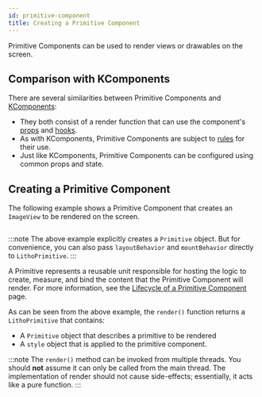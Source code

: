 ```yaml
---
id: primitive-component
title: Creating a Primitive Component
---
```


Primitive Components can be used to render views or drawables on the screen.

## Comparison with KComponents

There are several similarities between Primitive Components and [KComponents](/mainconcepts/components-basics.mdx):

* They both consist of a render function that can use the component's [props](../props.mdx) and [hooks](../hooks-intro.mdx).
* As with KComponents, Primitive Components are subject to [rules](../components-basics.mdx/#rules-for-components) for their use.
* Just like KComponents, Primitive Components can be configured using common props and state.

## Creating a Primitive Component

The following example shows a Primitive Component that creates an `ImageView` to be rendered on the screen.

```kotlin file=sample/src/main/java/com/facebook/samples/litho/kotlin/primitives/SimpleImageViewPrimitiveComponent.kt start=start_image_primitive_component_example end=end_image_primitive_component_example
```

:::note
The above example explicitly creates a `Primitive` object. But for convenience, you can also pass `layoutBehavior` and `mountBehavior` directly to `LithoPrimitive`.
:::

A Primitive represents a reusable unit responsible for hosting the logic to create, measure, and bind the content that the Primitive Component will render. For more information, see the [Lifecycle of a Primitive Component](primitive.mdx) page.

As can be seen from the above example, the `render()` function returns a `LithoPrimitive` that contains:

* A `Primitive` object that describes a primitive to be rendered
* A `style` object that is applied to the primitive component.

:::note
The `render()` method can be invoked from multiple threads. You should **not** assume it can only be called from the main thread. The implementation of render should not cause side-effects; essentially, it acts like a pure function.
:::
